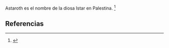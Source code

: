 Astaroth es el nombre de la diosa Istar en Palestina. <ref>{{lib|LU|95|1|7}}</ref> 

== Referencias ==
<references />
